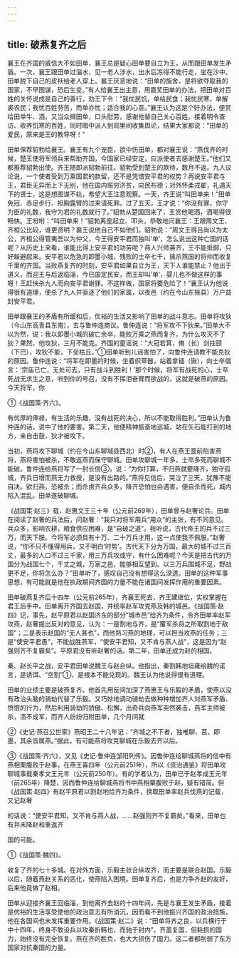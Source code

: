 ```yaml
---
---
---
```

title: 破燕复齐之后
---



襄王在齐国的威信大不如田单，襄王总是疑心田单要自立为王，从而跟田单发生矛盾。一次，襄王跟田单过淄水，见一老人涉水，出水后冻得不能行走，坐在沙中。田单脱下自己的皮袄给老人穿上。襄王厌恶地说：“田单的施舍，是将欲夺取我的国家，不早图谋，恐后生变。”有人给襄王出主意，用嘉奖田单的办法，把田单对百姓的关怀说成是自己的善行，劝王下令：“我忧民饥，单给民食；我忧民寒，单解裘农民；我忧百姓劳苦，而单亦忧；适合我的心意。”襄王认为这是个好办法，便赏给田单牛、酒，又当众揖田单，口头慰劳，感谢他替自己关心百姓。接着明令查访、收养饥寒的百姓，同时暗中派人到闾里间收集舆论，结果大家都说：“田单的爱民，原来是王的教导呀！”

田单保荐貂勃给襄王。襄王有九个宠臣，欲中伤田单，都对襄王说：“燕伐齐的时候，楚王使将军领兵来帮助齐国，今国家已经安定，应派使者去感谢楚王。”他们又都推荐貂勃出使。齐王随即派貂勃前往。貂勃受到楚王的款待，数月不返。九人议论说，一个使者受到万乘国君的款留，还不是凭借安平君的权势？再说安平君与王，君臣无异而上下无别，他在国内赈穷济贫，向民布德；对外怀柔戎翟，礼遇天下的贤士，这是想图谋不轨，希望大王注意观察。一天，齐王说“叫田单来！”田单免冠、赤足步行、袒胸露臂的过来请死罪。过了五天，王才说：“你没有罪，你守为臣的礼数，我守为君的礼数就行了。”貂勃从楚国回来了，王赏他喝酒，酒喝得很畅快。王吩咐：“叫田单来！”貂勃离座起立、叩头，恭敬地问襄王：王跟周文王、齐桓公比较，谁更贤明？襄王说他自己不如他们。貂勃说：“周文王得吕尚以为太公，齐桓公得管夷吾以为仲父，今王得安平君而独叫‘单’，怎么说出这种亡国的话呢？从历史上来看，谁能比得上安平君的功劳呢？燕人兴师袭齐，王不能抵御，只好躲避起来。安平君以危急的即墨小城，残败的士卒七千，擒杀燕国的将帅而收复千里的齐国。当败燕复齐的时刻，安平君如果自立为王，天下人谁能禁止？他出于道义，而迎王与后返临淄，今已国定民安，而王却叫‘单’，婴儿也不做这样的事呀！王赶快杀九人而向安平君谢罪。不这样做，国家将要危险了！”襄王认为他说得很有道理，便杀了九人并驱逐了他们的家属，以夜邑（约在今山东掖县）万户益封安平君。

田单跟襄王的矛盾有所缓和后，优裕的生活又影响了田单的战斗意志。田单将攻狄（今山东高青县东南），去与鲁仲连商议。鲁仲连说：“将军攻不下狄来。”田单大不以为然，说：我以即墨小城的破亡余卒，能败万乘之燕而复齐，为什么攻灭不了狄？果然，他攻狄，三月不能克。齐国的童谣说：“大冠若箕，脩（长）剑拄颐（下巴），攻狄不能，下垒枯丘。”①田单听到儿谣害怕了，向鲁仲连请教不能克狄的原因。鲁仲连说：“将军在即墨的时候，坐着织草器，站着拿锸（锹），向士卒倡言：‘宗庙已亡，无处可去，只有战斗到胜利！’那个时候，将军有战死的心，士卒死战无求生之意，听到你的号召，没有不挥泪奋臂而欲战的，这就是破燕的原因。今天将军，你

①《战国策·齐六》。

有优厚的俸禄，有生活的乐趣，没有战死的决心，所以不能取得胜利。”田单认为鲁仲连的话，说中了他的要害。第二天，他便精神振奋地巡城，站在矢石能打到的地方，亲自击鼓，狄才被攻下。

当初，燕将攻下聊城（约在今山东聊城县西北）时②，有人在燕王面前陷害燕将，燕将害怕被杀，不敢返燕而保守聊城。田单攻聊城一年多，士卒多死而聊城不能破。鲁仲连给燕将写了一封长信③，说：“为你打算，不归燕就要降齐，独守孤城，齐兵日增而燕无力救授，是没有出路的。”燕将见信后，哭泣了三天，犹豫不能自决。欲归燕，恐被杀；而杀虏齐兵众多，降齐恐怕也会遇害，便自杀而死。城内陷入混乱。田单遂破聊城。

《战国策·赵三》载，赵惠文王三十年（公元前269年），田单曾与赵奢论兵。田单在阅读了赵奢的兵法后，问赵奢：“我只对将军用兵“用众”的主张，有不同意见。兵众多，影响农耕，粮食供应困难，是“自破之道”。我听说，古代帝王的兵不过三万，而天下服。今将军必须具有十万、二十万兵才用，这一点使我不佩服。”赵奢说，“你不只不懂得用兵，又不明白‘时势’。古代天下分为万国，最大的城不过三百丈，最多的人口不过三千家，用三万兵攻或守，有什么困难呢？今天是把古代的万国分为战国七个，千丈之城，万家之邑，能够相互望到。以三万兵围城不足，野战更不足，你将怎么办？”田单听了，感叹自己没有想得这么深透。田单的这种军事思想，有可能就是他在执政期间齐国的力量不能在诸国间发挥作用的重要因素。

田单破燕复齐后十四年（公元前265年），齐襄王死去，齐王建继位，实权掌握在君王后手中。田单离开齐国去赵国，并统率赵军攻克燕及韩的城邑。《战国策·赵四》记，事先，赵平原君以赵国济东的部分“城市邑”给齐为条件，令齐田单率赵军攻燕，赵奢提出反对的意见，认为：一是割地与齐，是“覆军杀将之所取割地于敌国”；二是表示赵国的“无人甚也”，而他熟习燕的地理，可以担当攻燕的任务；三是“使安平君愚”，不能战胜燕军，“使安平君知，又不肯与燕人战”，这是因为“赵强则齐不复霸矣”。平原君没有听赵奢的话。第二年，田单还成为赵的相国。

秦、赵长平之战，安平君田单说魏王与赵合纵。他指出，秦割韩地垣雍给魏的诺言，是诱饵、“空割”①，是根本不能兑现的。魏王认为他说得很有道理。

田单的业绩主要是破燕复齐。他首先用反间加深了燕惠王与乐毅的矛盾，使燕以没有政治头脑的骑劫代替了乐毅。又巧妙地调动骑劫去做种种增加齐人对燕军矛盾、愤恨的行为，然后利用骑劫的骄傲、松懈，出奇兵向燕军突然袭击，燕军主师被杀，溃不成军，而齐人纷纷归附田单，几个月间就

②《史记·燕召公世家》燕昭王二十八年记：“齐城之不下者，独唯聊、莒、即墨，其余皆属燕。”据此，有可能燕将攻克聊城在乐毅去齐以后。

③《战国策·齐六》，又见《史记·鲁仲连邹阳列传》。因鲁仲连给聊城燕将的信中有燕相栗腹败于赵事，在燕王喜四年（公元前251年），所以《资治通鉴》将田单攻聊城事载秦孝文王元年（公元前250年）。有的学者认为，田单已于赵孝成王元年（前265年）降楚，因而鲁仲连给聊城燕将书中燕相粟腹败于赵，疑有错简。但《战国策·赵四》有赵平原君以割赵地给齐为条件，换取田单率赵兵伐燕的记载，又记赵奢

的话说：“使安平君知，又不肯与燕人战，……赵强则齐不复霸矣。”看来，田单也有并未降赵和重返齐

国的可能。

①《战国策·魏四》。

收复了齐的七十多城。在对外方面，乐毅主张合纵攻齐，而主要是联合赵国。乐毅以后，随着燕赵关系的恶化，使燕陷入困境。田单复齐后，也是力争齐赵的友好，后来他竟做了赵相。

田单从迎接齐襄王回临淄，到他离齐去赵的十四年间，先是与襄王发生矛盾，接着是优裕的生活享受使他的政治意志有所消沉，因而看不到他振兴齐国的政治措施，他在各国间也未发挥重要作用。《战国策·赵二》说：“田单将齐之良，以兵横行于中十四年，终身不敢设兵以攻秦折韩也，而驰于封内”。齐虽复国，但耗损的国力，始终没有完全恢复。燕在齐的胜负，也大大损伤了国力。这二者都削弱了东方国家对抗秦国的力量。